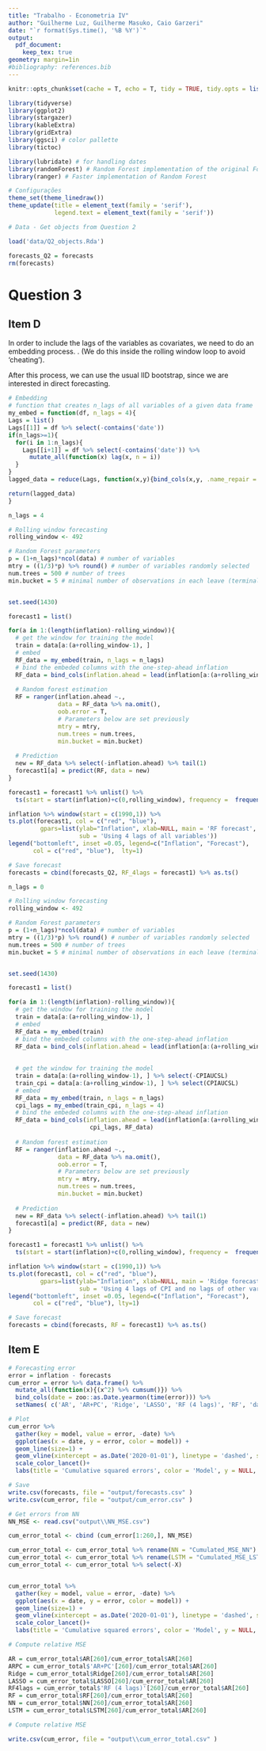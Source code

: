 ```yaml
---
title: "Trabalho - Econometria IV"
author: "Guilherme Luz, Guilherme Masuko, Caio Garzeri"
date: "`r format(Sys.time(), '%B %Y')`"
output: 
  pdf_document: 
    keep_tex: true
geometry: margin=1in
#bibliography: references.bib 
---
```


```r
knitr::opts_chunk$set(cache = T, echo = T, tidy = TRUE, tidy.opts = list(width.cutoff = 60), warning = F, message = F)
```

```r
library(tidyverse)
library(ggplot2)
library(stargazer)
library(kableExtra)
library(gridExtra)
library(ggsci) # color pallette
library(tictoc)
```

```r
library(lubridate) # for handling dates
library(randomForest) # Random Forest implementation of the original Fortran code by Brieman (2001)
library(ranger) # Faster implementation of Random Forest
```


```r
# Configurações 
theme_set(theme_linedraw())
theme_update(title = element_text(family = 'serif'),
             legend.text = element_text(family = 'serif')) 
```

```r
# Data - Get objects from Question 2

load('data/Q2_objects.Rda')

forecasts_Q2 = forecasts
rm(forecasts)
```

# Question 3

## Item D

In order to include the lags of the variables as covariates, we need to do an embedding process. \textcolor{red}{explicar}. (We do this inside the rolling window loop to avoid 'cheating').

After this process, we can use the usual IID bootstrap, since we are interested in direct forecasting.

```r
# Embedding
# function that creates n_lags of all variables of a given data frame
my_embed = function(df, n_lags = 4){
Lags = list()
Lags[[1]] = df %>% select(-contains('date'))
if(n_lags>=1){
  for(i in 1:n_lags){
    Lags[[i+1]] = df %>% select(-contains('date')) %>% 
      mutate_all(function(x) lag(x, n = i))
  }
}
lagged_data = reduce(Lags, function(x,y){bind_cols(x,y, .name_repair = ~make.unique(.x))}) 

return(lagged_data)
}
```

```r
n_lags = 4

# Rolling window forecasting
rolling_window <- 492

# Random Forest parameters
p = (1+n_lags)*ncol(data) # number of variables
mtry = ((1/3)*p) %>% round() # number of variables randomly selected
num.trees = 500 # number of trees
min.bucket = 5 # minimal number of observations in each leave (terminal node)


set.seed(1430)

forecast1 = list()

for(a in 1:(length(inflation)-rolling_window)){
  # get the window for training the model
  train = data[a:(a+rolling_window-1), ]
  # embed
  RF_data = my_embed(train, n_lags = n_lags)
  # bind the embeded columns with the one-step-ahead inflation
  RF_data = bind_cols(inflation.ahead = lead(inflation[a:(a+rolling_window-1)]), RF_data) 
  
  # Random forest estimation
  RF = ranger(inflation.ahead ~.,
              data = RF_data %>% na.omit(),
              oob.error = T,
              # Parameters below are set previously
              mtry = mtry, 
              num.trees = num.trees,
              min.bucket = min.bucket)
  
  # Prediction
  new = RF_data %>% select(-inflation.ahead) %>% tail(1)
  forecast1[a] = predict(RF, data = new)
}

forecast1 = forecast1 %>% unlist() %>% 
  ts(start = start(inflation)+c(0,rolling_window), frequency =  frequency(inflation) )
```

```r
inflation %>% window(start = c(1990,1)) %>%
ts.plot(forecast1, col = c("red", "blue"),
         gpars=list(ylab="Inflation", xlab=NULL, main = 'RF forecast',
                    sub = 'Using 4 lags of all variables'))
legend("bottomleft", inset =0.05, legend=c("Inflation", "Forecast"), 
       col = c("red", "blue"),  lty=1)
```

```r
# Save forecast
forecasts = cbind(forecasts_Q2, RF_4lags = forecast1) %>% as.ts()
```


```r
n_lags = 0

# Rolling window forecasting
rolling_window <- 492

# Random Forest parameters
p = (1+n_lags)*ncol(data) # number of variables
mtry = ((1/3)*p) %>% round() # number of variables randomly selected
num.trees = 500 # number of trees
min.bucket = 5 # minimal number of observations in each leave (terminal node)


set.seed(1430)

forecast1 = list()

for(a in 1:(length(inflation)-rolling_window)){
  # get the window for training the model
  train = data[a:(a+rolling_window-1), ]
  # embed
  RF_data = my_embed(train)
  # bind the embeded columns with the one-step-ahead inflation
  RF_data = bind_cols(inflation.ahead = lead(inflation[a:(a+rolling_window-1)]), RF_data) 
  
  
  # get the window for training the model
  train = data[a:(a+rolling_window-1), ] %>% select(-CPIAUCSL)
  train_cpi = data[a:(a+rolling_window-1), ] %>% select(CPIAUCSL)
  # embed
  RF_data = my_embed(train, n_lags = n_lags) 
  cpi_lags = my_embed(train_cpi, n_lags = 4)
  # bind the embeded columns with the one-step-ahead inflation
  RF_data = bind_cols(inflation.ahead = lead(inflation[a:(a+rolling_window-1)]), 
                       cpi_lags, RF_data)
  
  # Random forest estimation
  RF = ranger(inflation.ahead ~.,
              data = RF_data %>% na.omit(),
              oob.error = T,
              # Parameters below are set previously
              mtry = mtry, 
              num.trees = num.trees,
              min.bucket = min.bucket)
  
  # Prediction
  new = RF_data %>% select(-inflation.ahead) %>% tail(1)
  forecast1[a] = predict(RF, data = new)
}

forecast1 = forecast1 %>% unlist() %>% 
  ts(start = start(inflation)+c(0,rolling_window), frequency =  frequency(inflation) )
```

```r
inflation %>% window(start = c(1990,1)) %>%
ts.plot(forecast1, col = c("red", "blue"),
         gpars=list(ylab="Inflation", xlab=NULL, main = 'Ridge forecast', 
                    sub = 'Using 4 lags of CPI and no lags of other variables'))
legend("bottomleft", inset =0.05, legend=c("Inflation", "Forecast"), 
       col = c("red", "blue"), lty=1)
```

```r
# Save forecast
forecasts = cbind(forecasts, RF = forecast1) %>% as.ts()
```

## Item E

```r
# Forecasting error
error = inflation - forecasts
cum_error = error %>% data.frame() %>%
  mutate_all(function(x){(x^2) %>% cumsum()}) %>%
  bind_cols(date = zoo::as.Date.yearmon(time(error))) %>%
  setNames( c('AR', 'AR+PC', 'Ridge', 'LASSO', 'RF (4 lags)', 'RF', 'date' ) )
```

```r
# Plot 
cum_error %>%
  gather(key = model, value = error, -date) %>% 
  ggplot(aes(x = date, y = error, color = model)) +
  geom_line(size=1) +
  geom_vline(xintercept = as.Date('2020-01-01'), linetype = 'dashed', size = 1)+
  scale_color_lancet()+
  labs(title = 'Cumulative squared errors', color = 'Model', y = NULL, x = NULL)
```

```r
# Save
write.csv(forecasts, file = "output/forecasts.csv" )
write.csv(cum_error, file = "output/cum_error.csv" )
```

```r
# Get errors from NN
NN_MSE <- read.csv("output\\NN_MSE.csv")

cum_error_total <- cbind (cum_error[1:260,], NN_MSE)

cum_error_total <- cum_error_total %>% rename(NN = "Cumulated_MSE_NN") 
cum_error_total <- cum_error_total %>% rename(LSTM = "Cumulated_MSE_LSTM")
cum_error_total <- cum_error_total %>% select(-X)


cum_error_total %>%
  gather(key = model, value = error, -date) %>% 
  ggplot(aes(x = date, y = error, color = model)) +
  geom_line(size=1) +
  geom_vline(xintercept = as.Date('2020-01-01'), linetype = 'dashed', size = 1)+
  scale_color_lancet()+
  labs(title = 'Cumulative squared errors', color = 'Model', y = NULL, x = NULL)


```
```r
# Compute relative MSE

AR = cum_error_total$AR[260]/cum_error_total$AR[260]
ARPC = cum_error_total$'AR+PC'[260]/cum_error_total$AR[260]
Ridge = cum_error_total$Ridge[260]/cum_error_total$AR[260]
LASSO = cum_error_total$LASSO[260]/cum_error_total$AR[260]
RF4lags = cum_error_total$'RF (4 lags)'[260]/cum_error_total$AR[260]
RF = cum_error_total$RF[260]/cum_error_total$AR[260]
NN = cum_error_total$NN[260]/cum_error_total$AR[260]
LSTM = cum_error_total$LSTM[260]/cum_error_total$AR[260]

```

```r
# Compute relative MSE

write.csv(cum_error, file = "output\\cum_error_total.csv" )

```
